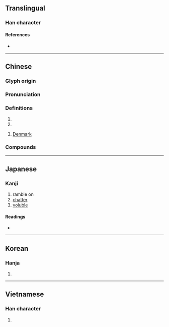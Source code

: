 {{character info/new}}
==Translingual==

===Han character===
{{Han char|rn=30|rad=口|as=11|sn=14|four=65030|canj=RYJJ|ids=⿰口連}}

====References====
* {{Han ref|kx=0204.210|dkj=04148|dj=0427.020|hdz=10674.070|uh=55F9|ud=22009|bh=E155|bd=57685}}

----

==Chinese==
{{zh-forms|s=𪡏}}

===Glyph origin===
{{Han etym}}

===Pronunciation===
{{zh-pron
|m=lián
|c=lin4
|mc=y
|oc=y
|cat=part,a,pn
}}

===Definitions===
{{zh-hanzi}}

# {{n-g|a meaningless participle.}}
# {{zh-only|嗹嘍}}
# {{lb|zh|obsolete}} [[Denmark]]

===Compounds===
{{zh-der|哩嗹|哩嗹囉嗹|哩嗹花兒|唱哩嗹}}

----

==Japanese==

===Kanji===
{{ja-kanji|grade=|rs=口11}}

# ramble on
# [[chatter]]
# [[voluble]]

====Readings====
* {{ja-readings|on=[[れん]] (ren)|kun=}}

----

==Korean==

===Hanja===
{{ko-hanja|hangeul=련|rv=ryeon|mr=ryŏn}}

# {{defn|lang=ko|sort=口11}}

----

==Vietnamese==

===Han character===
{{vi-hantu|[[liến]]|rs=口11}}

# {{defn|lang=vi|sort=口11}}
